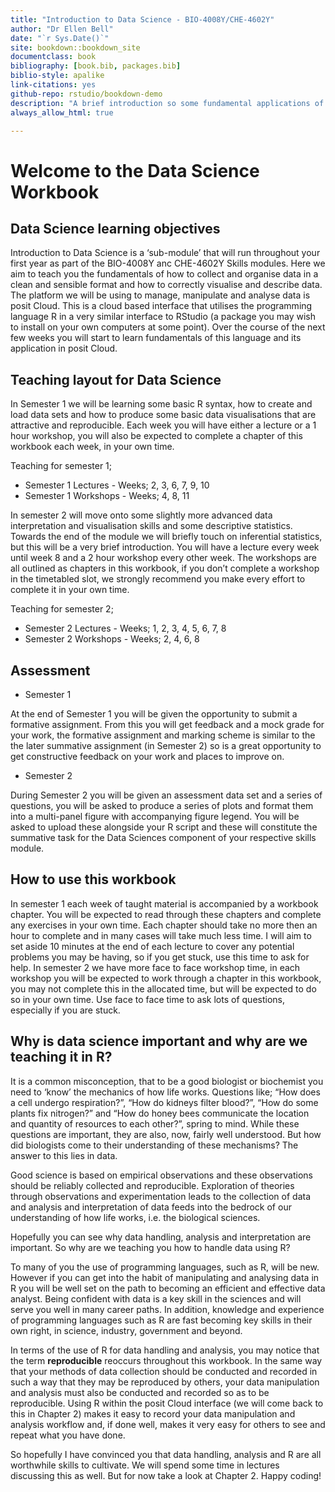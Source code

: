 ```yaml
--- 
title: "Introduction to Data Science - BIO-4008Y/CHE-4602Y"
author: "Dr Ellen Bell"
date: "`r Sys.Date()`"
site: bookdown::bookdown_site
documentclass: book
bibliography: [book.bib, packages.bib]
biblio-style: apalike
link-citations: yes
github-repo: rstudio/bookdown-demo
description: "A brief introduction so some fundamental applications of R in data science "
always_allow_html: true

---
```


# Welcome to the Data Science Workbook

## Data Science learning objectives

Introduction to Data Science is a 'sub-module' that will run throughout your first year as part of the BIO-4008Y anc CHE-4602Y Skills modules. Here we aim to teach you the fundamentals of how to collect and organise data in a clean and sensible format and how to correctly visualise and describe data. The platform we will be using to manage, manipulate and analyse data is posit Cloud. This is a cloud based interface that utilises the programming language R in a very similar interface to RStudio (a package you may wish to install on your own computers at some point). Over the course of the next few weeks you will start to learn fundamentals of this language and its application in posit Cloud. 

## Teaching layout for Data Science 

In Semester 1 we will be learning some basic R syntax, how to create and load data sets and how to produce some basic data visualisations that are attractive and reproducible. Each week you will have either a lecture or a 1 hour workshop, you will also be expected to complete a chapter of this workbook each week, in your own time. 

Teaching for semester 1; 

* Semester 1 Lectures - Weeks; 2, 3, 6, 7, 9, 10
* Semester 1 Workshops - Weeks; 4, 8, 11


In semester 2 will move onto some slightly more advanced data interpretation and visualisation skills and some descriptive statistics. Towards the end of the module we will briefly touch on inferential statistics, but this will be a very brief introduction. You will have a lecture every week until week 8 and a 2 hour workshop every other week. The workshops are all outlined as chapters in this workbook, if you don't complete a workshop in the timetabled slot, we strongly recommend you make every effort to complete it in your own time.

Teaching for semester 2; 

* Semester 2 Lectures - Weeks; 1, 2, 3, 4, 5, 6, 7, 8
* Semester 2 Workshops - Weeks; 2, 4, 6, 8

## Assessment

* Semester 1

At the end of Semester 1 you will be given the opportunity to submit a formative assignment. From this you will get feedback and a mock grade for your work, the formative assignment and marking scheme is similar to the the later summative assignment (in Semester 2) so is a great opportunity to get constructive feedback on your work and places to improve on. 

* Semester 2

During Semester 2 you will be given an assessment data set and a series of questions, you will be asked to produce a series of plots and format them into a multi-panel figure with accompanying figure legend. You will be asked to upload these alongside your R script and these will constitute the summative task for the Data Sciences component of your respective skills module.

## How to use this workbook 

In semester 1 each week of taught material is accompanied by a workbook chapter. You will be expected to read through these chapters and complete any exercises in your own time. Each chapter should take no more then an hour to complete and in many cases will take much less time. I will aim to set aside 10 minutes at the end of each lecture to cover any potential problems you may be having, so if you get stuck, use this time to ask for help. In semester 2 we have more face to face workshop time, in each workshop you will be expected to work through a chapter in this workbook, you may not complete this in the allocated time, but will be expected to do so in your own time. Use face to face time to ask lots of questions, especially if you are stuck.  

## Why is data science important and why are we teaching it in R?

It is a common misconception, that to be a good biologist or biochemist you need to 'know' the mechanics of how life works. Questions like; "How does a cell undergo respiration?", "How do kidneys filter blood?", "How do some plants fix nitrogen?" and "How do honey bees communicate the location and quantity of resources to each other?", spring to mind.  While these questions are important, they are also, now, fairly well understood. But how did biologists come to their understanding of these mechanisms? The answer to this lies in data. 

Good science is based on empirical observations and these observations should be reliably collected and reproducible. Exploration of theories through observations and experimentation leads to the collection of data and analysis and interpretation of data feeds into the bedrock of our understanding of how life works, i.e. the biological sciences. 

Hopefully you can see why data handling, analysis and interpretation are important. So why are we teaching you how to handle data using R? 

To many of you the use of programming languages, such as R, will be new. However if you can get into the habit of manipulating and analysing data in R you will be well set on the path to becoming an efficient and effective data analyst. Being confident with data is a key skill in the sciences and will serve you well in many career paths. In addition, knowledge and experience of programming languages such as R are fast becoming key skills in their own right, in science, industry, government and beyond. 

In terms of the use of R for data handling and analysis, you may notice that the term __reproducible__ reoccurs throughout this workbook. In the same way that your methods of data collection should be conducted and recorded in such a way that they may be reproduced by others, your data manipulation and analysis must also be conducted and recorded so as to be reproducible. Using R within the posit Cloud interface (we will come back to this in Chapter 2) makes it easy to record your data manipulation and analysis workflow and, if done well, makes it very easy for others to see and repeat what you have done. 

So hopefully I have convinced you that data handling, analysis and R are all worthwhile skills to cultivate. We will spend some time in lectures discussing this as well. But for now take a look at Chapter 2. Happy coding!
